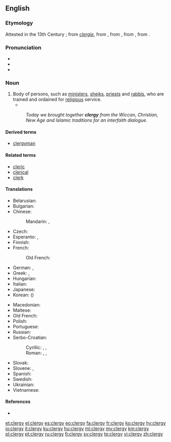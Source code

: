 ==English==

===Etymology===
Attested in the 13th Century {{C.E.}}; from ''[[clergie]]'', from {{etyl|fro|en}} {{term|sc=polytonic|clergié||learned men|lang=fro}}, from {{etyl|LL.|en}} {{term|sc=polytonic|clericātus||lang=la}}, from {{etyl|la|en}} {{term|sc=polytonic|clericus||one ordained for religious services|lang=la}}, from {{etyl|grc|en}} {{term|κληρικός|sc=polytonic|tr=klērikos||of the clergy|lang=grc}}.

===Pronunciation===
* {{IPA|/ˈklɜːrdʒi/|lang=en}}
* {{audio|en-us-clergy.ogg|Audio (US)|lang=en}}
* {{rhymes|ɜː(r)dʒi|lang=en}}

===Noun===
{{en-noun|clergies}}

# Body of persons, such as [[minister]]s, [[sheik]]s, [[priest]]s and [[rabbi]]s, who are trained and ordained for [[religious]] service.
#*{{quote-book|year=1918|author={{w|W. B. Maxwell}}|chapter=5
|title=[http://openlibrary.org/works/OL1097634W The Mirror and the Lamp]
|passage=Then everybody once more knelt, and soon the blessing was pronounced. The choir and the '''clergy''' trooped out slowly, [&hellip;], down the nave to the western door. [&hellip;] At a seemingly immense distance the surpliced group stopped to say the last prayer.}}
#: ''Today we brought together '''clergy''' from the Wiccan, Christian, New Age and Islamic traditions for an interfaith dialogue.''

====Derived terms====
* [[clergyman]]

====Related terms====
* [[cleric]]
* [[clerical]]
* [[clerk]]

====Translations====
{{trans-top|people trained to officiate at religious ceremonies and services}}
* Belarusian: {{t|be|духавенства|n|tr=duxavénstva|sc=Cyrl}}
* Bulgarian: {{t|bg|духовенство|n|tr=duhovénstvo|sc=Cyrl}}
* Chinese:
*: Mandarin: {{t+|cmn|神職人員|sc=Hani}}, {{t|cmn|神职人员|tr=shénzhí rényuán|sc=Hani}}
* Czech: {{t|cs|duchovenstvo|n}}
* Esperanto: {{t|eo|ekleziularo}}, {{t|eo|pastraro}}
* Finnish: {{t+|fi|papisto}}
* French: {{t+|fr|clergé|m}}
*: Old French: {{t|fro|clergie}}
* German: {{t+|de|Geistlichkeit|f}}, {{t+|de|Klerus|m}}
* Greek: {{t+|el|κλήρος|m|tr=klíros}}, {{t+|el|ιερατείο|n|tr=ierateío}}
* Hungarian: {{t+|hu|papság}}
* Italian: {{t+|it|clero|m}}
* Japanese: {{t|ja|聖職者|tr=せいしょくしゃ, seishokusha|sc=Jpan}}
* Korean: {{t|ko|성직자|sc=Kore}} ({{t|ko|聖職者|sc=Kore}})
{{trans-mid}}
* Macedonian: {{t|mk|свештенство|n|tr=svéštenstvo|sc=Cyrl}}
* Maltese: {{t|mt|kleru}}
* Old French: {{t|fro|clergie|f}}
* Polish: {{t|pl|duchowieństwo|n}}
* Portuguese: {{t+|pt|clero|m}}
* Russian: {{t+|ru|духовенство|n|tr=duxovénstvo}}
* Serbo-Croatian:
*: Cyrillic: {{t|sh|клер|m}}, {{t|sh|свештенство|n}}, {{t|sh|свећенство|n}}
*: Roman: {{t+|sh|kler|m}}, {{t|sh|sveštenstvo|n}}, {{t+|sh|svećenstvo|n}}
* Slovak: {{t|sk|duchovenstvo|n}}
* Slovene: {{t+|sl|duhovščina|f}}, {{t|sl|kler|m}}
* Spanish: {{t+|es|clero|m}}
* Swedish: {{t+|sv|prästerskap}}
* Ukrainian: {{t|uk|духовенство|n|tr=duxovénstvo|sc=Cyrl}}
* Vietnamese: {{t|vi|tư tế}}
{{trans-bottom}}

====References====
* {{R:Online Etymology Dictionary}}

[[et:clergy]]
[[el:clergy]]
[[es:clergy]]
[[eo:clergy]]
[[fa:clergy]]
[[fr:clergy]]
[[ko:clergy]]
[[hy:clergy]]
[[io:clergy]]
[[it:clergy]]
[[ku:clergy]]
[[hu:clergy]]
[[ml:clergy]]
[[my:clergy]]
[[km:clergy]]
[[pl:clergy]]
[[pt:clergy]]
[[ru:clergy]]
[[fi:clergy]]
[[sv:clergy]]
[[te:clergy]]
[[vi:clergy]]
[[zh:clergy]]